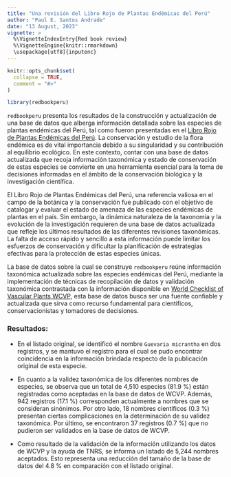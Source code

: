 ```yaml
---
title: "Una revisión del Libro Rojo de Plantas Endémicas del Perú"
author: "Paul E. Santos Andrade"
date: "13 August, 2023"
vignette: >
  %\VignetteIndexEntry{Red book review}
  %\VignetteEngine{knitr::rmarkdown}
  \usepackage[utf8]{inputenc}
---
```


```r
knitr::opts_chunk$set(
  collapse = TRUE,
  comment = "#>"
)
```

```r
library(redbookperu)
```

`redbookperu` presenta los resultados de la construcción y actualización de una base de datos que alberga información detallada sobre las especies de plantas endémicas del Perú, tal como fueron presentadas en el [Libro Rojo de Plantas Endémicas del Perú](). La conservación y estudio de la flora endémica es de vital importancia debido a su singularidad y su contribución al equilibrio ecológico. En este contexto, contar con una base de datos actualizada que recoja información taxonómica y estado de conservación de estas especies se convierte en una herramienta esencial para la toma de decisiones informadas en el ámbito de la conservación biológica y la investigación científica.

El Libro Rojo de Plantas Endémicas del Perú, una referencia valiosa en el campo de la botánica y la conservación fue publicado con el objetivo de catalogar y evaluar el estado de amenaza de las especies endémicas de plantas en el país. Sin embargo, la dinámica naturaleza de la taxonomía y la evolución de la investigación requieren de una base de datos actualizada que refleje los últimos resultados de las diferentes revisiones taxonómicas. La falta de acceso rápido y sencillo a esta información puede limitar los esfuerzos de conservación y dificultar la planificación de estrategias efectivas para la protección de estas especies únicas.

La base de datos sobre la cual se construye `redbookperu` reúne información taxonómica actualizada sobre las especies endémicas del Perú, mediante la implementación de técnicas de recopilación de datos y validación taxonómica contrastada con la información disponible en [World Checklist of Vascular Plants WCVP](https://powo.science.kew.org/about-wcvp), esta base de datos busca ser una fuente confiable y actualizada que sirva como recurso fundamental para científicos, conservacionistas y tomadores de decisiones.

### Resultados:

- En el listado original, se identificó el nombre `Guevaria micrantha` en dos registros, y se mantuvo el registro para el cual se pudo encontrar coincidencia en la información brindada respecto de la publicación original de esta especie.

- En cuanto a la validez taxonómica de los diferentes nombres de especies, se observa que un total de 4,510 especies (81.9 %) están registradas como aceptadas en la base de datos de WCVP. Además, 942 registros (17.1 %) corresponden actualmente a nombres que se consideran sinónimos. Por otro lado, 18 nombres científicos (0.3 %) presentan ciertas complicaciones en la determinación de su validez taxonómica. Por último, se encontraron 37 registros (0.7 %) que no pudieron ser validados en la base de datos de WCVP.

- Como resultado de la validación de la información utilizando los datos de WCVP y la ayuda de TNRS, se informa un listado de 5,244 nombres aceptados. Esto representa una reducción del tamaño de la base de datos del 4.8 % en comparación con el listado original.

 

 
 
